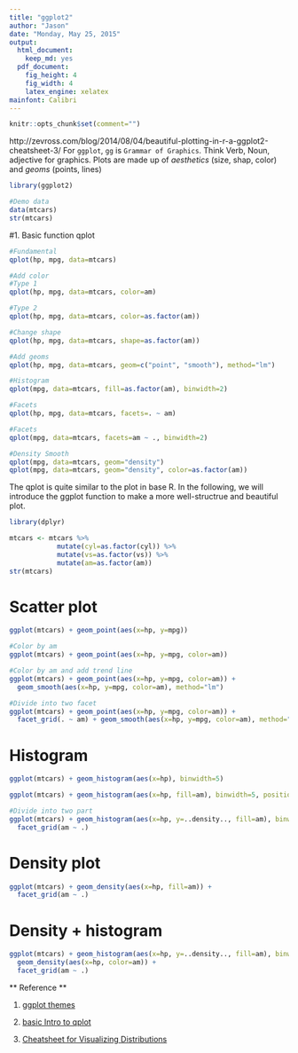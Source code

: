 ```yaml
---
title: "ggplot2"
author: "Jason"
date: "Monday, May 25, 2015"
output:
  html_document: 
    keep_md: yes
  pdf_document:
    fig_height: 4
    fig_width: 4
    latex_engine: xelatex
mainfont: Calibri
---
```

```r
knitr::opts_chunk$set(comment="")
```

http://zevross.com/blog/2014/08/04/beautiful-plotting-in-r-a-ggplot2-cheatsheet-3/
For `ggplot`, `gg` is `Grammar of Graphics`. Think Verb, Noun, adjective for graphics. Plots are made up of *aesthetics* (size, shap, color) and *geoms* (points, lines) 

```r
library(ggplot2)

#Demo data
data(mtcars)
str(mtcars)
```

\newpage

#1. Basic function qplot
```r
#Fundamental
qplot(hp, mpg, data=mtcars)
```

```r
#Add color
#Type 1
qplot(hp, mpg, data=mtcars, color=am)
```

```r
#Type 2
qplot(hp, mpg, data=mtcars, color=as.factor(am))
```

```r
#Change shape
qplot(hp, mpg, data=mtcars, shape=as.factor(am))
```

```r
#Add geoms
qplot(hp, mpg, data=mtcars, geom=c("point", "smooth"), method="lm")
```

```r
#Histogram
qplot(mpg, data=mtcars, fill=as.factor(am), binwidth=2)
```

```r
#Facets
qplot(hp, mpg, data=mtcars, facets=. ~ am)
```

```r
#Facets
qplot(mpg, data=mtcars, facets=am ~ ., binwidth=2)
```

```r
#Density Smooth
qplot(mpg, data=mtcars, geom="density")
qplot(mpg, data=mtcars, geom="density", color=as.factor(am))
```

The qplot is quite similar to the plot in base R. In the following, we will introduce the ggplot function to make a more well-structrue and beautiful plot.
```r
library(dplyr)

mtcars <- mtcars %>%
            mutate(cyl=as.factor(cyl)) %>%
            mutate(vs=as.factor(vs)) %>%
            mutate(am=as.factor(am))
str(mtcars)
```

# Scatter plot
```r
ggplot(mtcars) + geom_point(aes(x=hp, y=mpg))
```

```r
#Color by am
ggplot(mtcars) + geom_point(aes(x=hp, y=mpg, color=am))
```

```r
#Color by am and add trend line
ggplot(mtcars) + geom_point(aes(x=hp, y=mpg, color=am)) +
  geom_smooth(aes(x=hp, y=mpg, color=am), method="lm")
```

```r
#Divide into two facet
ggplot(mtcars) + geom_point(aes(x=hp, y=mpg, color=am)) +
  facet_grid(. ~ am) + geom_smooth(aes(x=hp, y=mpg, color=am), method="lm")
```

# Histogram
```r
ggplot(mtcars) + geom_histogram(aes(x=hp), binwidth=5)
```

```r
ggplot(mtcars) + geom_histogram(aes(x=hp, fill=am), binwidth=5, position="dodge")
```

```r
#Divide into two part
ggplot(mtcars) + geom_histogram(aes(x=hp, y=..density.., fill=am), binwidth=5, position="dodge") +
  facet_grid(am ~ .)
```
# Density plot
```r
ggplot(mtcars) + geom_density(aes(x=hp, fill=am)) +
  facet_grid(am ~ .)
```
# Density + histogram
```r
ggplot(mtcars) + geom_histogram(aes(x=hp, y=..density.., fill=am), binwidth=5) + 
  geom_density(aes(x=hp, color=am)) +
  facet_grid(am ~ .)
```

** Reference **

1. [ggplot themes](http://docs.ggplot2.org/0.9.2.1/theme.html)

2. [basic Intro to qplot](http://www.r-bloggers.com/basic-introduction-to-ggplot2/)

3. [Cheatsheet for Visualizing Distributions](http://www.r-bloggers.com/ggplot2-cheatsheet-for-visualizing-distributions/)